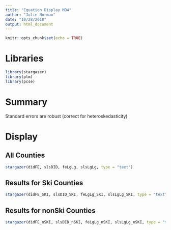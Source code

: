 ```yaml
---
title: "Equation Display MD4"
author: "Julie Norman"
date: "10/28/2018"
output: html_document
---
```


```r
knitr::opts_chunk$set(echo = TRUE)
```

# Libraries

```r
library(stargazer)
library(plm)
library(pcse)

```
# Summary

Standard errors are robust (correct for heteroskedasticity)


# Display

## All Counties

```r
stargazer(didFE, slsDID, feLgLg, slsLgLg, type = "text")
```

## Results for Ski Counties

```r
stargazer(didFE_SKI, slsDID_SKI, feLgLg_SKI, slsLgLg_SKI, type = "text")
```

## Results for nonSki Counties

```r
stargazer(didFE_nSKI, slsDID_nSKI, feLgLg_nSKI, slsLgLg_nSKI, type = "text")
```



